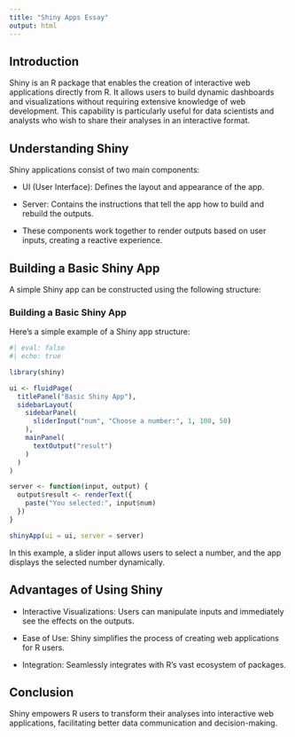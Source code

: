 ```yaml
---
title: "Shiny Apps Essay"
output: html
---
```


## Introduction  
Shiny is an R package that enables the creation of interactive web applications directly from R. It allows users to build dynamic dashboards and visualizations without requiring extensive knowledge of web development. This capability is particularly useful for data scientists and analysts who wish to share their analyses in an interactive format.​

## Understanding Shiny  
Shiny applications consist of two main components:​

- UI (User Interface): Defines the layout and appearance of the app.  

- Server: Contains the instructions that tell the app how to build and rebuild the outputs.​  

- These components work together to render outputs based on user inputs, creating a reactive experience.​  

## Building a Basic Shiny App  
A simple Shiny app can be constructed using the following structure:

### Building a Basic Shiny App

Here’s a simple example of a Shiny app structure:

```r
#| eval: false
#| echo: true

library(shiny)

ui <- fluidPage(
  titlePanel("Basic Shiny App"),
  sidebarLayout(
    sidebarPanel(
      sliderInput("num", "Choose a number:", 1, 100, 50)
    ),
    mainPanel(
      textOutput("result")
    )
  )
)

server <- function(input, output) {
  output$result <- renderText({
    paste("You selected:", input$num)
  })
}

shinyApp(ui = ui, server = server)
```

In this example, a slider input allows users to select a number, and the app displays the selected number dynamically.​

## Advantages of Using Shiny
- Interactive Visualizations: Users can manipulate inputs and immediately see the effects on the outputs.  

- Ease of Use: Shiny simplifies the process of creating web applications for R users.

- Integration: Seamlessly integrates with R's vast ecosystem of packages.  

## Conclusion
Shiny empowers R users to transform their analyses into interactive web applications, facilitating better data communication and decision-making.